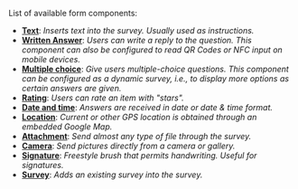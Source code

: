 <span className="hero__subtitle">List of available form components:</span>

- [**Text**](/docs/documentation/admin/survey/components/text_component): _Inserts text into the survey. Usually used as instructions._ 
- [**Written Answer**](/docs/documentation/admin/survey/components/written_answer): _Users can write a reply to the question. This component can also be configured to read QR Codes or NFC input on mobile devices._
- [**Multiple choice**](/docs/documentation/admin/survey/components/multiple_choice): _Give users multiple-choice questions. This component can be configured as a dynamic survey, i.e., to display more options as certain answers are given._
- [**Rating**](docs/documentation/admin/survey/components/rating): _Users can rate an item with "stars"._
- [**Date and time**](/docs/documentation/admin/survey/components/date_and_time): _Answers are received in date or date & time format._
- [**Location**](/docs/documentation/admin/survey/components/location): _Current or other GPS location is obtained through an embedded Google Map._
- [**Attachment**](/docs/documentation/admin/survey/components/attachment): _Send almost any type of file through the survey._
- [**Camera**](/docs/documentation/admin/survey/components/camera): _Send pictures directly from a camera or gallery._
- [**Signature**](/docs/documentation/admin/survey/components/signature): _Freestyle brush that permits handwriting. Useful for signatures._
- [**Survey**](/docs/documentation/admin/survey/components/survey): _Adds an existing survey into the survey._
